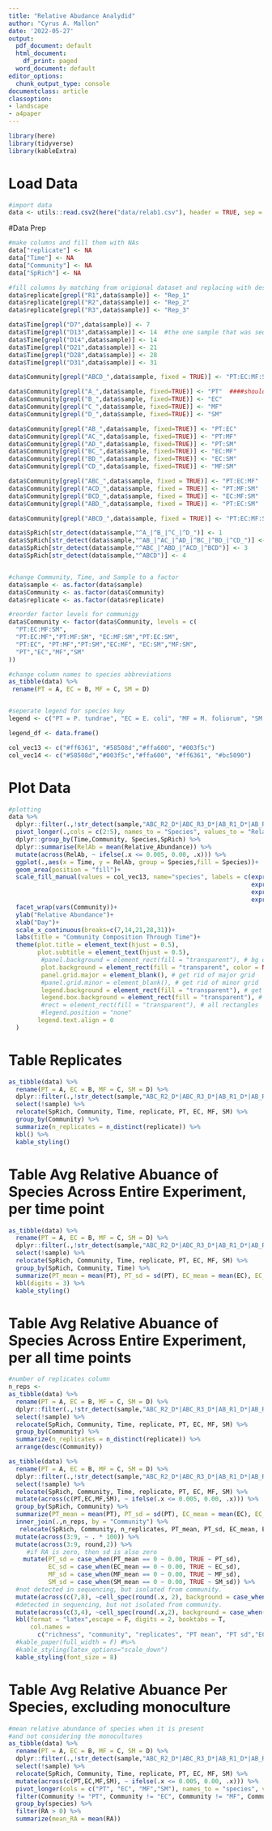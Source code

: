 ---
title: "Relative Abudance Analydid"
author: "Cyrus A. Mallon"
date: '2022-05-27'
output:
  pdf_document: default
  html_document:
    df_print: paged
  word_document: default
editor_options:
  chunk_output_type: console
documentclass: article
classoption:
- landscape
- a4paper
---

\pagenumbering{gobble}

```{r, echo=FALSE, message=FALSE, warning=FALSE}
library(here)
library(tidyverse)
library(kableExtra)
```

# Load Data

```{r, echo=FALSE, message=FALSE, warning=FALSE}
#import data
data <- utils::read.csv2(here("data/relab1.csv"), header = TRUE, sep = ";")
```

#Data Prep

```{r, echo=FALSE, message=FALSE, warning=FALSE}
#make columns and fill them with NAs
data["replicate"] <- NA
data["Time"] <- NA
data["Community"] <- NA
data["SpRich"] <- NA

#fill columns by matching from origional dataset and replacing with desired label
data$replicate[grepl("R1",data$sample)] <- "Rep_1"
data$replicate[grepl("R2",data$sample)] <- "Rep_2"
data$replicate[grepl("R3",data$sample)] <- "Rep_3"

data$Time[grepl("D7",data$sample)] <- 7
data$Time[grepl("D13",data$sample)] <- 14  #the one sample that was sequenced from D13
data$Time[grepl("D14",data$sample)] <- 14
data$Time[grepl("D21",data$sample)] <- 21
data$Time[grepl("D28",data$sample)] <- 28
data$Time[grepl("D31",data$sample)] <- 31

data$Community[grepl("ABCD_",data$sample, fixed = TRUE)] <- "PT:EC:MF:SM"

data$Community[grepl("A_",data$sample, fixed=TRUE)] <- "PT"  ####should it be data??
data$Community[grepl("B_",data$sample, fixed=TRUE)] <- "EC"
data$Community[grepl("C_",data$sample, fixed=TRUE)] <- "MF"
data$Community[grepl("D_",data$sample, fixed=TRUE)] <- "SM"

data$Community[grepl("AB_",data$sample, fixed=TRUE)] <- "PT:EC"
data$Community[grepl("AC_",data$sample, fixed=TRUE)] <- "PT:MF"
data$Community[grepl("AD_",data$sample, fixed=TRUE)] <- "PT:SM"
data$Community[grepl("BC_",data$sample, fixed=TRUE)] <- "EC:MF"
data$Community[grepl("BD_",data$sample, fixed=TRUE)] <- "EC:SM"
data$Community[grepl("CD_",data$sample, fixed=TRUE)] <- "MF:SM"

data$Community[grepl("ABC_",data$sample, fixed = TRUE)] <- "PT:EC:MF"
data$Community[grepl("ACD_",data$sample, fixed = TRUE)] <- "PT:MF:SM"
data$Community[grepl("BCD_",data$sample, fixed = TRUE)] <- "EC:MF:SM"
data$Community[grepl("ABD_",data$sample, fixed = TRUE)] <- "PT:EC:SM"

data$Community[grepl("ABCD_",data$sample, fixed = TRUE)] <- "PT:EC:MF:SM"

data$SpRich[str_detect(data$sample,"^A_|^B_|^C_|^D_")] <- 1
data$SpRich[str_detect(data$sample,"^AB_|^AC_|^AD_|^BC_|^BD_|^CD_")] <- 2
data$SpRich[str_detect(data$sample,"^ABC_|^ABD_|^ACD_|^BCD")] <- 3
data$SpRich[str_detect(data$sample,"^ABCD")] <- 4


#change Community, Time, and Sample to a factor
data$sample <- as.factor(data$sample)
data$Community <- as.factor(data$Community)
data$replicate <- as.factor(data$replicate)

#reorder factor levels for communigy
data$Community <- factor(data$Community, levels = c(
  "PT:EC:MF:SM",
  "PT:EC:MF","PT:MF:SM", "EC:MF:SM","PT:EC:SM",
  "PT:EC", "PT:MF","PT:SM","EC:MF", "EC:SM","MF:SM",
  "PT","EC","MF","SM"
))

#change column names to species abbreviations
as_tibble(data) %>%
 rename(PT = A, EC = B, MF = C, SM = D)


#seperate legend for species key
legend <- c("PT = P. tundrae", "EC = E. coli", "MF = M. foliorum", "SM = S. maltophilia")

legend_df <- data.frame()

col_vec13 <- c("#ff6361", "#58508d","#ffa600", "#003f5c")
col_vec14 <- c("#58508d","#003f5c","#ffa600", "#ff6361", "#bc5090")
```

\newpage

# Plot Data

```{r, echo=FALSE, message=FALSE, warning=FALSE}
#plotting
data %>%
  dplyr::filter(.,!str_detect(sample,"ABC_R2_D*|ABC_R3_D*|AB_R1_D*|AB_R3_D*")) %>%
  pivot_longer(.,cols = c(2:5), names_to = "Species", values_to = "Relative_Abundance") %>%
  dplyr::group_by(Time,Community, Species,SpRich) %>%
  dplyr::summarise(RelAb = mean(Relative_Abundance)) %>%
  mutate(across(RelAb, ~ ifelse(.x <= 0.005, 0.00, .x))) %>%
  ggplot(.,aes(x = Time, y = RelAb, group = Species,fill = Species))+
  geom_area(position = "fill")+
  scale_fill_manual(values = col_vec13, name="species", labels = c(expression(italic("P. tundrae")),
                                                                   expression(italic("E. coli")),
                                                                   expression(italic("M. foliorum")),
                                                                   expression(italic("S. maltophilia")))) +
  facet_wrap(vars(Community))+
  ylab("Relative Abundance")+
  xlab("Day")+
  scale_x_continuous(breaks=c(7,14,21,28,31))+
  labs(title = "Community Composition Through Time")+
  theme(plot.title = element_text(hjust = 0.5),
        plot.subtitle = element_text(hjust = 0.5),
         #panel.background = element_rect(fill = "transparent"), # bg of the panel
         plot.background = element_rect(fill = "transparent", color = NA), # bg of the plot
         panel.grid.major = element_blank(), # get rid of major grid
         #panel.grid.minor = element_blank(), # get rid of minor grid
         legend.background = element_rect(fill = "transparent"), # get rid of legend bg
         legend.box.background = element_rect(fill = "transparent"), # get rid of legend panel bg,
         #rect = element_rect(fill = "transparent"), # all rectangles
         #legend.position = "none"
        legend.text.align = 0
  )
```

\newpage

# Table Replicates

```{r, echo=FALSE, message=FALSE, warning=FALSE}
as_tibble(data) %>%
  rename(PT = A, EC = B, MF = C, SM = D) %>%
  dplyr::filter(.,!str_detect(sample,"ABC_R2_D*|ABC_R3_D*|AB_R1_D*|AB_R3_D*")) %>%
  select(!sample) %>%
  relocate(SpRich, Community, Time, replicate, PT, EC, MF, SM) %>%
  group_by(Community) %>%
  summarize(n_replicates = n_distinct(replicate)) %>%
  kbl() %>%
  kable_styling()
```

\newpage

# Table Avg Relative Abuance of Species Across Entire Experiment, per time point

```{r, echo=FALSE, message=FALSE, warning=FALSE}
as_tibble(data) %>%
  rename(PT = A, EC = B, MF = C, SM = D) %>%
  dplyr::filter(.,!str_detect(sample,"ABC_R2_D*|ABC_R3_D*|AB_R1_D*|AB_R3_D*")) %>%
  select(!sample) %>%
  relocate(SpRich, Community, Time, replicate, PT, EC, MF, SM) %>%
  group_by(SpRich, Community, Time) %>%
  summarize(PT_mean = mean(PT), PT_sd = sd(PT), EC_mean = mean(EC), EC_sd = sd(EC), MF_mean = mean(MF), MF_sd = sd(MF), SM_mean = mean(SM), SM_sd = sd(SM)) %>%
  kbl(digits = 3) %>%
  kable_styling()

```

# Table Avg Relative Abuance of Species Across Entire Experiment, per all time points

\newpage

```{r, echo=FALSE, message=FALSE, warning=FALSE}
#number of replicates column
n_reps <-
as_tibble(data) %>%
  rename(PT = A, EC = B, MF = C, SM = D) %>%
  dplyr::filter(.,!str_detect(sample,"ABC_R2_D*|ABC_R3_D*|AB_R1_D*|AB_R3_D*")) %>%
  select(!sample) %>%
  relocate(SpRich, Community, Time, replicate, PT, EC, MF, SM) %>%
  group_by(Community) %>%
  summarize(n_replicates = n_distinct(replicate)) %>%
  arrange(desc(Community))

as_tibble(data) %>% 
  rename(PT = A, EC = B, MF = C, SM = D) %>%
  dplyr::filter(.,!str_detect(sample,"ABC_R2_D*|ABC_R3_D*|AB_R1_D*|AB_R3_D*")) %>%
  select(!sample) %>%
  relocate(SpRich, Community, Time, replicate, PT, EC, MF, SM) %>% 
  mutate(across(c(PT,EC,MF,SM), ~ ifelse(.x <= 0.005, 0.00, .x))) %>%
  group_by(SpRich, Community) %>%
  summarize(PT_mean = mean(PT), PT_sd = sd(PT), EC_mean = mean(EC), EC_sd = sd(EC), MF_mean = mean(MF), MF_sd = sd(MF), SM_mean = mean(SM), SM_sd = sd(SM)) %>%
  inner_join(.,n_reps, by = "Community") %>%
   relocate(SpRich, Community, n_replicates, PT_mean, PT_sd, EC_mean, EC_sd, MF_mean, MF_sd, SM_mean, SM_sd) %>% 
  mutate(across(3:9, ~ . * 100)) %>%
  mutate(across(3:9, round,2)) %>%
     #if RA is zero, then sd is also zero
    mutate(PT_sd = case_when(PT_mean == 0 ~ 0.00, TRUE ~ PT_sd),
           EC_sd = case_when(EC_mean == 0 ~ 0.00, TRUE ~ EC_sd),
           MF_sd = case_when(MF_mean == 0 ~ 0.00, TRUE ~ MF_sd),
           SM_sd = case_when(SM_mean == 0 ~ 0.00, TRUE ~ SM_sd)) %>%
  #not detected in sequencing, but isolated from community.
  mutate(across(c(7,8), ~cell_spec(round(.x, 2), background = case_when(Community == "PT:EC:MF:SM" ~ "yellow", TRUE ~ "white")))) %>%
  #detected in sequencing, but not isolated from community.
  mutate(across(c(3,4), ~cell_spec(round(.x,2), background = case_when(Community == "PT:EC:MF:SM" ~ "pink", TRUE ~ "white")))) %>% 
  kbl(format = "latex",escape = F, digits = 2, booktabs = T,
      col.names = 
        c("richness", "community", "replicates", "PT mean", "PT sd","EC mean", "EC sd", "MF mean", "MF sd", "SM mean", "SM sd" )) %>%
  #kable_paper(full_width = F) #%>%
  #kable_styling(latex_options="scale_down")
  kable_styling(font_size = 8)
```



# Table Avg Relative Abuance Per Species, excluding monoculture

\newpage

```{r, echo=FALSE, message=FALSE, warning=FALSE}
#mean relative abundance of species when it is present
#and not considering the monocultures
as_tibble(data) %>% 
  rename(PT = A, EC = B, MF = C, SM = D) %>%
  dplyr::filter(.,!str_detect(sample,"ABC_R2_D*|ABC_R3_D*|AB_R1_D*|AB_R3_D*")) %>%
  select(!sample) %>%
  relocate(SpRich, Community, Time, replicate, PT, EC, MF, SM) %>% 
  mutate(across(c(PT,EC,MF,SM), ~ ifelse(.x <= 0.005, 0.00, .x))) %>%
  pivot_longer(cols = c("PT", "EC", "MF","SM"), names_to = "species", values_to = "RA") %>%
  filter(Community != "PT", Community != "EC", Community != "MF", Community != "SM") %>%
  group_by(species) %>% 
  filter(RA > 0) %>%
  summarize(mean_RA = mean(RA))
```
















